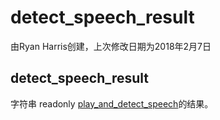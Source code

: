 # detect_speech_result

由Ryan Harris创建，上次修改日期为2018年2月7日

## detect_speech_result

字符串 readonly [play\_and\_detect\_speech](../FreeSWITCH-Explained/Modules/mod-dptools/6586714.mdx#lua)的结果。